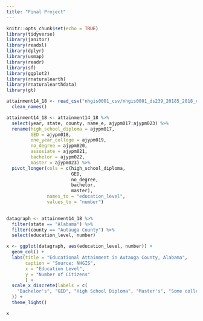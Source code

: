 ```yaml
---
title: "Final Project"
---
```


```r
knitr::opts_chunk$set(echo = TRUE)
library(tidyverse)
library(janitor)
library(readxl)
library(dplyr)
library(usmap)
library(readr)
library(sf)
library(ggplot2)
library(rnaturalearth)
library(rnaturalearthdata)
library(gt)
```

```r
attainment14_18 <- read_csv("nhgis0001_csv/nhgis0001_ds239_20185_2018_county.csv") %>% 
  clean_names()

attainment14_18 <- attainment14_18 %>% 
  select(year, state, county, name_e, ajypm017:ajypm023) %>% 
  rename(high_school_diploma = ajypm017,
         GED = ajypm018,
         one_year_college = ajypm019,
         no_degree = ajypm020,
         assosiate = ajypm021,
         bachelor = ajypm022,
         master = ajypm023) %>% 
  pivot_longer(cols = c(high_school_diploma,
                        GED,
                        no_degree,
                        bachelor,
                        master),
               names_to = "education_level",
               values_to = "number")
       
```

```r
datagraph <- attainment14_18 %>% 
  filter(state == "Alabama") %>% 
  filter(county == "Autauga County") %>% 
  select(education_level, number) 

x <- ggplot(datagraph, aes(education_level, number)) +
  geom_col() + 
  labs(title = "Educational Attainment in Autauga County, Alabama",
       caption = "Source: NHGIS",
       x = "Education Level",
       y = "Number of Citizens" 
       ) +
  scale_x_discrete(labels = c(
    "Bachelor's", "GED", "High School Diploma", "Master's", "Some college"
  )) +
  theme_light()

x
```


